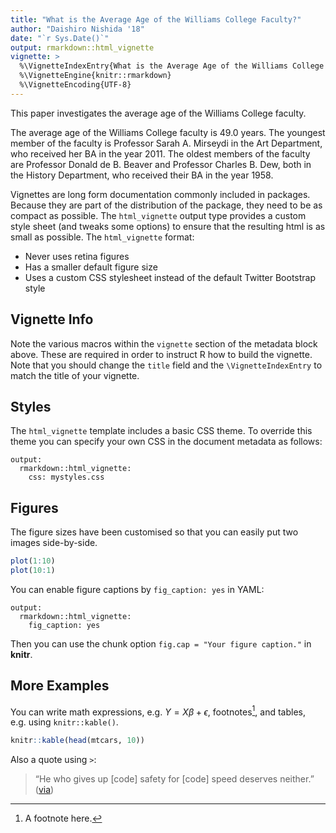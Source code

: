 ```yaml
---
title: "What is the Average Age of the Williams College Faculty?"
author: "Daishiro Nishida '18"
date: "`r Sys.Date()`"
output: rmarkdown::html_vignette
vignette: >
  %\VignetteIndexEntry{What is the Average Age of the Williams College Faculty?}
  %\VignetteEngine{knitr::rmarkdown}
  %\VignetteEncoding{UTF-8}
---
```


This paper investigates the average age of the Williams College faculty.

The average age of the Williams College faculty is 49.0 years.
The youngest member of the faculty is Professor Sarah A. Mirseydi in the Art Department, who received her BA in the year 2011.
The oldest members of the faculty are Professor Donald de B. Beaver and Professor Charles B. Dew, both in the History Department, who received their BA in the year 1958.

Vignettes are long form documentation commonly included in packages. Because they are part of the distribution of the package, they need to be as compact as possible. The `html_vignette` output type provides a custom style sheet (and tweaks some options) to ensure that the resulting html is as small as possible. The `html_vignette` format:

- Never uses retina figures
- Has a smaller default figure size
- Uses a custom CSS stylesheet instead of the default Twitter Bootstrap style

## Vignette Info

Note the various macros within the `vignette` section of the metadata block above. These are required in order to instruct R how to build the vignette. Note that you should change the `title` field and the `\VignetteIndexEntry` to match the title of your vignette.

## Styles

The `html_vignette` template includes a basic CSS theme. To override this theme you can specify your own CSS in the document metadata as follows:

    output: 
      rmarkdown::html_vignette:
        css: mystyles.css

## Figures

The figure sizes have been customised so that you can easily put two images side-by-side. 

```r
plot(1:10)
plot(10:1)
```

You can enable figure captions by `fig_caption: yes` in YAML:

    output:
      rmarkdown::html_vignette:
        fig_caption: yes

Then you can use the chunk option `fig.cap = "Your figure caption."` in **knitr**.

## More Examples

You can write math expressions, e.g. $Y = X\beta + \epsilon$, footnotes^[A footnote here.], and tables, e.g. using `knitr::kable()`.

```r
knitr::kable(head(mtcars, 10))
```

Also a quote using `>`:

> "He who gives up [code] safety for [code] speed deserves neither."
([via](https://twitter.com/hadleywickham/status/504368538874703872))
